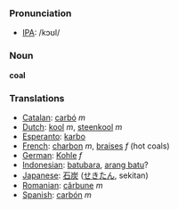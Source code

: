 === Pronunciation ===
*[[w:IPA|IPA]]: /kɔʊl/

=== Noun ===

'''coal'''

=== Translations ===
*[[Catalan]]: [[carbó]] ''m''
*[[Dutch]]: [[kool]] ''m'', [[steenkool]] ''m''
*[[Esperanto]]: [[karbo]]
*[[French]]: [[charbon]] ''m'', [[braises]] ''f'' (hot coals)
*[[German]]: [[Kohle]] ''f''
*[[Indonesian]]: [[batubara]], [[arang batu]]?
*[[Japanese]]: [[石炭]] ([[せきたん]], sekitan)
*[[Romanian]]: [[cărbune]] ''m''
*[[Spanish]]: [[carbón]] ''m''